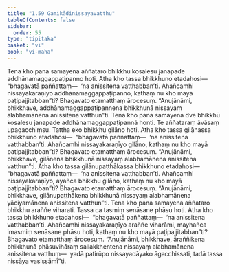 ```yaml
---
title: "1.59 Gamikādinissayavatthu"
tableOfContents: false
sidebar:
  order: 55
type: "tipitaka"
basket: "vi"
book: "vi-maha"
---
```



<DynamicBreadcrumb />

<Division number="121" book="vi-maha">

<Paragraph number="507" book="vi-maha">
Tena kho pana samayena aññataro bhikkhu kosalesu janapade addhānamaggappaṭipanno hoti. Atha kho tassa bhikkhuno etadahosi—  “bhagavatā paññattaṃ—  ‘na anissitena vatthabban’ti. Ahañcamhi nissayakaraṇīyo addhānamaggappaṭipanno, kathaṃ nu kho mayā paṭipajjitabban”ti? Bhagavato etamatthaṃ ārocesuṃ. “Anujānāmi, bhikkhave, addhānamaggappaṭipannena bhikkhunā nissayaṃ alabhamānena anissitena vatthun”ti.
</Paragraph>

<Paragraph number="508" book="vi-maha">
Tena kho pana samayena dve bhikkhū kosalesu janapade addhānamaggappaṭipannā honti. Te aññataraṃ āvāsaṃ upagacchiṃsu. Tattha eko bhikkhu gilāno hoti. Atha kho tassa gilānassa bhikkhuno etadahosi—  “bhagavatā paññattaṃ—  ‘na anissitena vatthabban’ti. Ahañcamhi nissayakaraṇīyo gilāno, kathaṃ nu kho mayā paṭipajjitabban”ti? Bhagavato etamatthaṃ ārocesuṃ. “Anujānāmi, bhikkhave, gilānena bhikkhunā nissayaṃ alabhamānena anissitena vatthun”ti.
</Paragraph>

<Paragraph number="509" book="vi-maha">
Atha kho tassa gilānupaṭṭhākassa bhikkhuno etadahosi—  “bhagavatā paññattaṃ—  ‘na anissitena vatthabban’ti. Ahañcamhi nissayakaraṇīyo, ayañca bhikkhu gilāno, kathaṃ nu kho mayā paṭipajjitabban”ti? Bhagavato etamatthaṃ ārocesuṃ. “Anujānāmi, bhikkhave, gilānupaṭṭhākena bhikkhunā nissayaṃ alabhamānena yāciyamānena anissitena vatthun”ti.
</Paragraph>

<Paragraph number="510" book="vi-maha">
Tena kho pana samayena aññataro bhikkhu araññe viharati. Tassa ca tasmiṃ senāsane phāsu hoti. Atha kho tassa bhikkhuno etadahosi—  “bhagavatā paññattaṃ—  ‘na anissitena vatthabban’ti. Ahañcamhi nissayakaraṇīyo araññe viharāmi, mayhañca imasmiṃ senāsane phāsu hoti, kathaṃ nu kho mayā paṭipajjitabban”ti? Bhagavato etamatthaṃ ārocesuṃ. “Anujānāmi, bhikkhave, āraññikena bhikkhunā phāsuvihāraṃ sallakkhentena nissayaṃ alabhamānena anissitena vatthuṃ—  yadā patirūpo nissayadāyako āgacchissati, tadā tassa nissāya vasissāmī”ti.
</Paragraph>
</Division>